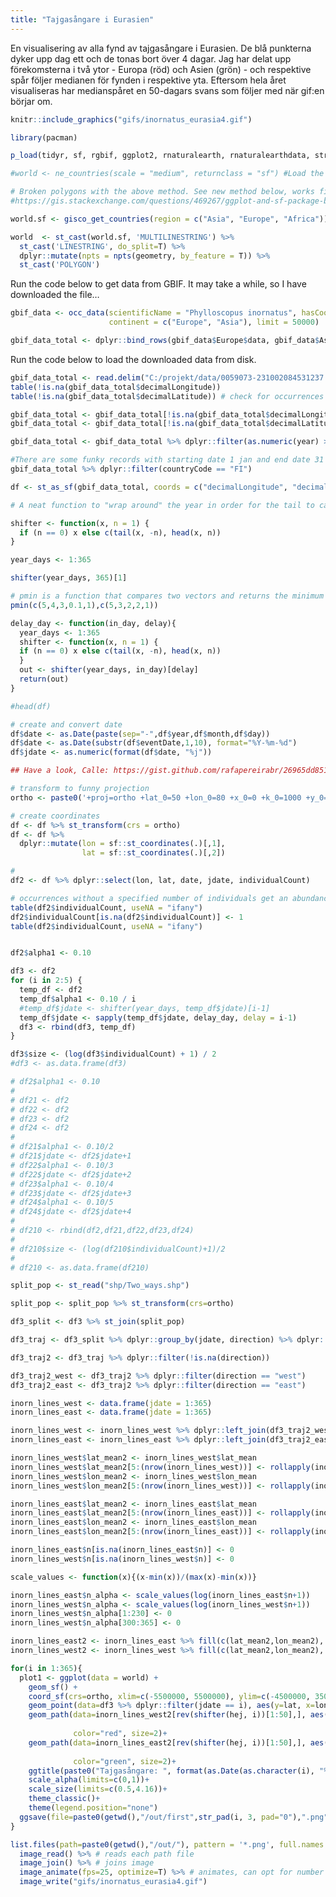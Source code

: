 ```yaml
---
title: "Tajgasångare i Eurasien"
---
```


En visualisering av alla fynd av tajgasångare i Eurasien. De blå punkterna dyker upp dag ett och de tonas bort över 4 dagar. Jag har delat upp förekomsterna i två ytor - Europa (röd) och Asien (grön) - och respektive spår följer medianen för fynden i respektive yta. Eftersom hela året visualiseras har medianspåret en 50-dagars svans som följer med när gif:en börjar om.  



```r

knitr::include_graphics("gifs/inornatus_eurasia4.gif")

```

```r

library(pacman)

p_load(tidyr, sf, rgbif, ggplot2, rnaturalearth, rnaturalearthdata, stringr, zoo, magick, giscoR, mapview)

#world <- ne_countries(scale = "medium", returnclass = "sf") #Load the background map

# Broken polygons with the above method. See new method below, works fine. 
#https://gis.stackexchange.com/questions/469267/ggplot-and-sf-package-broken-polygons-after-projection

world.sf <- gisco_get_countries(region = c("Asia", "Europe", "Africa"))

world  <- st_cast(world.sf, 'MULTILINESTRING') %>%
  st_cast('LINESTRING', do_split=T) %>%
  dplyr::mutate(npts = npts(geometry, by_feature = T)) %>%
  st_cast('POLYGON')
```

Run the code below to get data from GBIF. It may take a while, so I have downloaded the file...

```r

gbif_data <- occ_data(scientificName = "Phylloscopus inornatus", hasCoordinate = T,
                      continent = c("Europe", "Asia"), limit = 50000)

gbif_data_total <- dplyr::bind_rows(gbif_data$Europe$data, gbif_data$Asia$data)

```

Run the code below to load the downloaded data from disk.

```r

gbif_data_total <- read.delim("C:/projekt/data/0059073-231002084531237.csv")
table(!is.na(gbif_data_total$decimalLongitude))
table(!is.na(gbif_data_total$decimalLatitude)) # check for occurrences without coordinates

gbif_data_total <- gbif_data_total[!is.na(gbif_data_total$decimalLongitude),]
gbif_data_total <- gbif_data_total[!is.na(gbif_data_total$decimalLatitude),] # remove occurrences without coordinates

gbif_data_total <- gbif_data_total %>% dplyr::filter(as.numeric(year) >= 1990)


```

```r
#There are some funky records with starting date 1 jan and end date 31 dec in Finland and France. They create an ugly flash at new year.
gbif_data_total %>% dplyr::filter(countryCode == "FI")
```

```r

df <- st_as_sf(gbif_data_total, coords = c("decimalLongitude", "decimalLatitude"), crs=4326) # convert to sf object

```


```r

# A neat function to "wrap around" the year in order for the tail to carry over day 0. 

shifter <- function(x, n = 1) {
  if (n == 0) x else c(tail(x, -n), head(x, n))
}

year_days <- 1:365

shifter(year_days, 365)[1]

# pmin is a function that compares two vectors and returns the minimum value for each position.
pmin(c(5,4,3,0.1,1),c(5,3,2,2,1))

delay_day <- function(in_day, delay){
  year_days <- 1:365
  shifter <- function(x, n = 1) {
  if (n == 0) x else c(tail(x, -n), head(x, n))
  }
  out <- shifter(year_days, in_day)[delay]
  return(out)
}

```

```r
#head(df)

# create and convert date
df$date <- as.Date(paste(sep="-",df$year,df$month,df$day))
df$date <- as.Date(substr(df$eventDate,1,10), format="%Y-%m-%d")
df$jdate <- as.numeric(format(df$date, "%j"))

## Have a look, Calle: https://gist.github.com/rafapereirabr/26965dd851debad32ad2e659024ba451

# transform to funny projection
ortho <- paste0('+proj=ortho +lat_0=50 +lon_0=80 +x_0=0 +k_0=1000 +y_0=0 +a=6371000 +b=6371000 +units=m +no_defs')

# create coordinates
df <- df %>% st_transform(crs = ortho)
df <- df %>%
  dplyr::mutate(lon = sf::st_coordinates(.)[,1],
                lat = sf::st_coordinates(.)[,2])

# 
df2 <- df %>% dplyr::select(lon, lat, date, jdate, individualCount)

# occurrences without a specified number of individuals get an abundance of 1. 
table(df2$individualCount, useNA = "ifany")
df2$individualCount[is.na(df2$individualCount)] <- 1
table(df2$individualCount, useNA = "ifany")


df2$alpha1 <- 0.10

df3 <- df2
for (i in 2:5) {
  temp_df <- df2
  temp_df$alpha1 <- 0.10 / i
  #temp_df$jdate <- shifter(year_days, temp_df$jdate)[i-1]
  temp_df$jdate <- sapply(temp_df$jdate, delay_day, delay = i-1)
  df3 <- rbind(df3, temp_df)
}

df3$size <- (log(df3$individualCount) + 1) / 2
#df3 <- as.data.frame(df3)

# df2$alpha1 <- 0.10
# 
# df21 <- df2
# df22 <- df2
# df23 <- df2
# df24 <- df2
# 
# df21$alpha1 <- 0.10/2
# df21$jdate <- df2$jdate+1
# df22$alpha1 <- 0.10/3
# df22$jdate <- df2$jdate+2
# df23$alpha1 <- 0.10/4
# df23$jdate <- df2$jdate+3
# df24$alpha1 <- 0.10/5
# df24$jdate <- df2$jdate+4
# 
# df210 <- rbind(df2,df21,df22,df23,df24)
# 
# df210$size <- (log(df210$individualCount)+1)/2
# 
# df210 <- as.data.frame(df210)

```

```r
split_pop <- st_read("shp/Two_ways.shp")

split_pop <- split_pop %>% st_transform(crs=ortho)

df3_split <- df3 %>% st_join(split_pop)

```

```r

df3_traj <- df3_split %>% dplyr::group_by(jdate, direction) %>% dplyr::summarize(lat_mean = mean(lat), lon_mean = mean(lon), n=dplyr::n())

df3_traj2 <- df3_traj %>% dplyr::filter(!is.na(direction))

df3_traj2_west <- df3_traj2 %>% dplyr::filter(direction == "west")
df3_traj2_east <- df3_traj2 %>% dplyr::filter(direction == "east")

inorn_lines_west <- data.frame(jdate = 1:365)
inorn_lines_east <- data.frame(jdate = 1:365)

inorn_lines_west <- inorn_lines_west %>% dplyr::left_join(df3_traj2_west, by = c("jdate"))
inorn_lines_east <- inorn_lines_east %>% dplyr::left_join(df3_traj2_east, by = c("jdate"))

inorn_lines_west$lat_mean2 <- inorn_lines_west$lat_mean
inorn_lines_west$lat_mean2[5:(nrow(inorn_lines_west))] <- rollapply(inorn_lines_west$lat_mean, 5, FUN=function(x) mean(x, na.rm=T), align = "right")
inorn_lines_west$lon_mean2 <- inorn_lines_west$lon_mean
inorn_lines_west$lon_mean2[5:(nrow(inorn_lines_west))] <- rollapply(inorn_lines_west$lon_mean, 5, FUN=function(x) mean(x, na.rm=T), align = "right")

inorn_lines_east$lat_mean2 <- inorn_lines_east$lat_mean
inorn_lines_east$lat_mean2[5:(nrow(inorn_lines_east))] <- rollapply(inorn_lines_east$lat_mean, 5, FUN=function(x) mean(x, na.rm=T), align = "right")
inorn_lines_east$lon_mean2 <- inorn_lines_east$lon_mean
inorn_lines_east$lon_mean2[5:(nrow(inorn_lines_east))] <- rollapply(inorn_lines_east$lon_mean, 5, FUN=function(x) mean(x, na.rm=T), align = "right")

inorn_lines_east$n[is.na(inorn_lines_east$n)] <- 0 
inorn_lines_west$n[is.na(inorn_lines_west$n)] <- 0 

scale_values <- function(x){(x-min(x))/(max(x)-min(x))}

inorn_lines_east$n_alpha <- scale_values(log(inorn_lines_east$n+1))
inorn_lines_west$n_alpha <- scale_values(log(inorn_lines_west$n+1))
inorn_lines_west$n_alpha[1:230] <- 0
inorn_lines_west$n_alpha[300:365] <- 0

inorn_lines_east2 <- inorn_lines_east %>% fill(c(lat_mean2,lon_mean2), .direction = "downup")
inorn_lines_west2 <- inorn_lines_west %>% fill(c(lat_mean2,lon_mean2), .direction = "downup")
```




```r

for(i in 1:365){
  plot1 <- ggplot(data = world) +
    geom_sf() +
    coord_sf(crs=ortho, xlim=c(-5500000, 5500000), ylim=c(-4500000, 3500000))+
    geom_point(data=df3 %>% dplyr::filter(jdate == i), aes(y=lat, x=lon, alpha=alpha1, size=size), color="mediumblue")+
    geom_path(data=inorn_lines_west2[rev(shifter(hej, i))[1:50],], aes(x=lon_mean2, y=lat_mean2, 
                                                                       alpha=pmin(seq(1,0,length.out=50),n_alpha)), #this function compares a 50-part sequence from 1 to 0, and a transformed sample size value that ranges from 1 to 0, and picks the lowest one. 
              color="red", size=2)+
    geom_path(data=inorn_lines_east2[rev(shifter(hej, i))[1:50],], aes(x=lon_mean2, y=lat_mean2,
                                                                       alpha=pmin(seq(1,0,length.out=50),n_alpha)), 
              color="green", size=2)+
    ggtitle(paste0("Tajgasångare: ", format(as.Date(as.character(i), "%j"),"%d %b")))+
    scale_alpha(limits=c(0,1))+
    scale_size(limits=c(0.5,4.16))+
    theme_classic()+
    theme(legend.position="none")
  ggsave(file=paste0(getwd(),"/out/first",str_pad(i, 3, pad="0"),".png"), plot=plot1, width=6, height=5)
}


```

```r

list.files(path=paste0(getwd(),"/out/"), pattern = '*.png', full.names = TRUE) %>% 
  image_read() %>% # reads each path file
  image_join() %>% # joins image
  image_animate(fps=25, optimize=T) %>% # animates, can opt for number of loops
  image_write("gifs/inornatus_eurasia4.gif")

```







